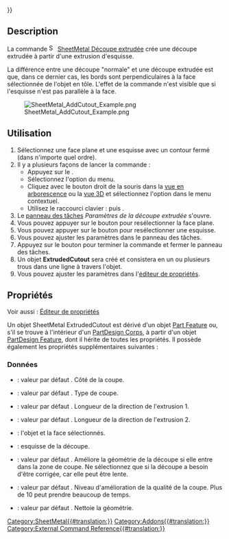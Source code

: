{{UnfinishedDocu{{#translation:}}}}
<languages/>

{{Docnav/fr
|[[SheetMetal_SketchOnSheet/fr|Découper des trous]]
|[[SheetMetal_Forming/fr|Emboutir]]
|[[SheetMetal_Workbench/fr|Atelier SheetMetal]]
|IconL=SheetMetal_SketchOnSheet.svg
|IconR=SheetMetal_Forming.svg
|IconC=Sheetmetal_workbench_icon.svg
}}

{{GuiCommand/fr
|Name=SheetMetal AddCutout
|Name/fr=SheetMetal Découpe extrudée
|MenuLocation=SheetMetal → Découpe extrudée
|Workbenches=[[SheetMetal_Workbench/fr|SheetMetal]]
|Shortcut={{KEY|E}} {{KEY|C}}
|Version=0.5.04
}}

==Description==

La commande [[Image:SheetMetal_AddCutout.svg|16px]] [[SheetMetal_AddCutout/fr|SheetMetal Découpe extrudée]] crée une découpe extrudée à partir d'une extrusion d'esquisse.

La différence entre une découpe "normale" et une découpe extrudée est que, dans ce dernier cas, les bords sont perpendiculaires à la face sélectionnée de l'objet en tôle. L'effet de la commande n'est visible que si l'esquisse n'est pas parallèle à la face.

[[Image:SheetMetal_AddCutout_Example.png]]

{{Caption|Une découpe extrudée basée sur une esquisse circulaire}}

<span id="Usage"></span>
==Utilisation==

# Sélectionnez une face plane et une esquisse avec un contour fermé (dans n'importe quel ordre).
# Il y a plusieurs façons de lancer la commande :
#* Appuyez sur le {{Button|[[Image:SheetMetal_AddCutout.svg|16px]] [[SheetMetal_AddCutout/fr|Découpe extrudée]]}}.
#* Sélectionnez l'option {{MenuCommand|SheetMetal → [[Image:SheetMetal_AddCutout.svg|16px]] Découpe extrudée}} du menu.
#* Cliquez avec le bouton droit de la souris dans la [[Tree_view/fr|vue en arborescence]] ou la [[3D_view/fr|vue 3D]] et sélectionnez l'option {{MenuCommand|SheetMetal → [[Image:SheetMetal_AddCutout.svg|16px]] Découpe extrudée}} dans le menu contextuel.
#* Utilisez le raccourci clavier : {{KEY|E}} puis {{KEY|C}}.
# Le [[Task_panel/fr|panneau des tâches]] ''Paramètres de la découpe extrudée'' s'ouvre.
# Vous pouvez appuyer sur le bouton {{Button|Face}} pour resélectionner la face plane.
# Vous pouvez appuyer sur le bouton {{Button|Esquisse}} pour resélectionner une esquisse.
# Vous pouvez ajuster les paramètres dans le panneau des tâches.
# Appuyez sur le bouton {{Button|OK}} pour terminer la commande et fermer le panneau des tâches.
# Un objet '''ExtrudedCutout''' sera créé et consistera en un ou plusieurs trous dans une ligne à travers l'objet.
# Vous pouvez ajuster les paramètres dans l'[[Property_editor/fr|éditeur de propriétés]].

<span id="Properties"></span>
==Propriétés==

Voir aussi : [[Property_editor/fr|Éditeur de propriétés]]

Un objet SheetMetal ExtrudedCutout est dérivé d'un objet [[Part_Feature/fr|Part Feature]] ou, s'il se trouve à l'intérieur d'un [[PartDesign_Body/fr|PartDesign Corps]], à partir d'un objet [[PartDesign_Feature/fr|PartDesign Feature]], dont il hérite de toutes les propriétés. Il possède également les propriétés supplémentaires suivantes :

<span id="Data"></span>
===Données===

{{Properties_Title|Extruded Cutout}}

* {{PropertyData|Cut Side|Enumeration}} : valeur par défaut {{value|Inside}}. Côté de la coupe.
* {{PropertyData|Cut Type|Enumeration}} : valeur par défaut {{value|Through everything both sides}}. Type de coupe.
* {{PropertyData|Extrusion Length1|Length|hidden}} : valeur par défaut {{value|500.0 mm}}. Longueur de la direction de l'extrusion 1.
* {{PropertyData|Extrusion Length2|Length|hidden}} : valeur par défaut {{value|500.0 mm}}. Longueur de la direction de l'extrusion 2.
* {{PropertyData|Selected Face|LinkSub}} : l'objet et la face sélectionnés.
* {{PropertyData|Sketch|Link}} : esquisse de la découpe.

{{Properties_Title|Extruded Cutout Improvements}}

* {{PropertyData|Improve Cut|Bool}} : valeur par défaut {{value|False}}. Améliore la géométrie de la découpe si elle entre dans la zone de coupe. Ne sélectionnez {{value|True}} que si la découpe a besoin d'être corrigée, car elle peut être lente.
* {{PropertyData|Improve Level|IntegerConstraint|hidden}} : valeur par défaut {{value|4}}. Niveau d'amélioration de la qualité de la coupe. Plus de 10 peut prendre beaucoup de temps.
* {{PropertyData|Refine|Bool}} : valeur par défaut {{value|False}}. Nettoie la géométrie.


{{Docnav/fr
|[[SheetMetal_SketchOnSheet/fr|Découper des trous]]
|[[SheetMetal_Forming/fr|Emboutir]]
|[[SheetMetal_Workbench/fr|Atelier SheetMetal]]
|IconL=SheetMetal_SketchOnSheet.svg
|IconR=SheetMetal_Forming.svg
|IconC=Sheetmetal_workbench_icon.svg
}}

[[Category:SheetMetal{{#translation:}}]]
[[Category:Addons{{#translation:}}]]
[[Category:External Command Reference{{#translation:}}]]